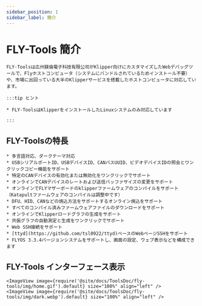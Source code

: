 ```yaml
---
sidebar_position: 1
sidebar_label: 簡介
---
```


# FLY-Tools 簡介

    FLY-Toolsは広州鎂倫電子科技有限公司がKlipper向けにカスタマイズしたWebデバッグツールで、Flyホストコンピュータ（システムにバンドルされているためインストール不要）や、市場に出回っている大半のKlipperサービスを搭載したホストコンピュータに対応しています。

    :::tip ヒント

    * FLY-ToolsはKlipperをインストールしたLinuxシステムのみ対応しています

    :::
        

## FLY-Toolsの特長

    * 多言語対応、ダークテーマ対応
    * USBシリアルポートID、USBデバイスID、CANバスUUID、ビデオデバイスIDの照会とワンクリックコピー機能をサポート
    * 特定のCANデバイスの有効化または無効化をワンクリックでサポート
    * オンラインでCANデバイスのレートおよび送信バッファサイズの変更をサポート
    * オンラインでFLYマザーボードのklipperファームウェアのコンパイルをサポート（Katapultファームウェアのコンパイルは調整中です）
    * DFU、HID、CANなどの焼込方法をサポートするオンライン焼込をサポート
    * すべてのコンパイル済みファームウェアファイルのダウンロードをサポート
    * オンラインでKlipperロードグラフの生成をサポート
    * 共振グラフの自動測定と生成をワンクリックでサポート
    * Web SSH接続をサポート
    * [ttyd](https://github.com/tsl0922/ttyd)ベースのWebページSSHをサポート
    * FLYOS 3.3.4バージョンシステムをサポートし、画面の設定、ウェブ表示などを構成できます

## FLY-Tools インターフェース表示

    <ImageView image={require('@site/docs/ToolsDoc/fly-tools/img/home.gif').default} size="100%" align="left" />
    <ImageView image={require('@site/docs/ToolsDoc/fly-tools/img/dark.webp').default} size="100%" align="left" />